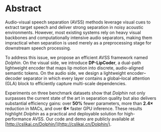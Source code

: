 # Abstract

Audio-visual speech separation (AVSS) methods leverage visual cues to extract target speech and deliver strong separation in noisy acoustic environments. However, most existing systems rely on heavy visual backbones and computationally intensive audio separators, making them impractical when separation is used merely as a preprocessing stage for downstream speech processing.

To address this issue, we propose an efficient AVSS framework named *Dolphin*. On the visual side, we introduce **DP-LipCoder**, a dual-path lightweight encoder that maps lip motion into discrete, audio-aligned semantic tokens. On the audio side, we design a lightweight encoder–decoder separator in which every layer contains a global–local attention (GLA) block to efficiently capture multi-scale dependencies.

Experiments on three benchmark datasets show that *Dolphin* not only surpasses the current state of the art in separation quality but also delivers substantial efficiency gains: over **50%** fewer parameters, more than **2.4×** reduction in MACs, and over **6×** faster GPU inference. These results highlight *Dolphin* as a practical and deployable solution for high-performance AVSS. Our code and demo are publicly available at [http://cslikai.cn/Dolphin/](http://cslikai.cn/Dolphin/).
